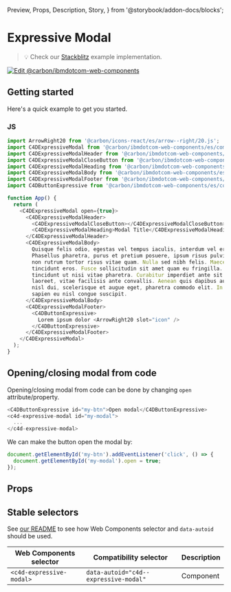   Preview,
  Props,
  Description,
  Story,
} from '@storybook/addon-docs/blocks';

# Expressive Modal

> 💡 Check our
> [Stackblitz](https://stackblitz.com/github/carbon-design-system/carbon-for-ibm-dotcom/tree/main/packages/web-components/examples/stackblitz/components-react/expressive-modal)
> example implementation.

[![Edit @carbon/ibmdotcom-web-components](https://developer.stackblitz.com/img/open_in_stackblitz.svg)](https://stackblitz.com/github/carbon-design-system/carbon-for-ibm-dotcom/tree/main/packages/web-components/examples/codesandbox/components-react/expressive-modal)

## Getting started

Here's a quick example to get you started.

### JS

```javascript
import ArrowRight20 from '@carbon/icons-react/es/arrow--right/20.js';
import C4DExpressiveModal from '@carbon/ibmdotcom-web-components/es/components-react/expressive-modal/expressive-modal';
import C4DExpressiveModalHeader from '@carbon/ibmdotcom-web-components/es/components-react/expressive-modal/expressive-modal-header';
import C4DExpressiveModalCloseButton from '@carbon/ibmdotcom-web-components/es/components-react/expressive-modal/expressive-modal-close-button';
import C4DExpressiveModalHeading from '@carbon/ibmdotcom-web-components/es/components-react/expressive-modal/expressive-modal-heading';
import C4DExpressiveModalBody from '@carbon/ibmdotcom-web-components/es/components-react/expressive-modal/expressive-modal-body';
import C4DExpressiveModalFooter from '@carbon/ibmdotcom-web-components/es/components-react/expressive-modal/expressive-modal-footer';
import C4DButtonExpressive from '@carbon/ibmdotcom-web-components/es/components-react/button/button';

function App() {
  return (
    <C4DExpressiveModal open={true}>
      <C4DExpressiveModalHeader>
        <C4DExpressiveModalCloseButton></C4DExpressiveModalCloseButton>
        <C4DExpressiveModalHeading>Modal Title</C4DExpressiveModalHeading>
      </C4DExpressiveModalHeader>
      <C4DExpressiveModalBody>
        Quisque felis odio, egestas vel tempus iaculis, interdum vel eros.
        Phasellus pharetra, purus et pretium posuere, ipsum risus pulvinar leo,
        non rutrum tortor risus vitae quam. Nulla sed nibh felis. Maecenas nec
        tincidunt eros. Fusce sollicitudin sit amet quam eu fringilla. Donec
        tincidunt ut nisi vitae pharetra. Curabitur imperdiet ante sit amet mi
        laoreet, vitae facilisis ante convallis. Aenean quis dapibus augue. Sed
        nisl dui, scelerisque et augue eget, pharetra commodo elit. In venenatis
        sapien eu nisl congue suscipit.
      </C4DExpressiveModalBody>
      <C4DExpressiveModalFooter>
        <C4DButtonExpressive>
          Lorem ipsum dolor <ArrowRight20 slot="icon" />
        </C4DButtonExpressive>
      </C4DExpressiveModalFooter>
    </C4DExpressiveModal>
  );
}
```

## Opening/closing modal from code

Opening/closing modal from code can be done by changing `open`
attribute/property.

```javascript
<C4DButtonExpressive id="my-btn">Open modal</C4DButtonExpressive>
<c4d-expressive-modal id="my-modal">
  ...
</c4d-expressive-modal>
```

We can make the button open the modal by:

```javascript
document.getElementById('my-btn').addEventListener('click', () => {
  document.getElementById('my-modal').open = true;
});
```

## Props

<Props of={PropTypesRef} />

## Stable selectors

See
[our README](https://github.com/carbon-design-system/carbon-for-ibm-dotcom/tree/main/packages/web-components#stable-selectors-for-analytics-and-integratione2e-testing-in-web-components)
to see how Web Components selector and `data-autoid` should be used.

| Web Components selector  | Compatibility selector                | Description |
| ------------------------ | ------------------------------------- | ----------- |
| `<c4d-expressive-modal>` | `data-autoid="c4d--expressive-modal"` | Component   |

<Description markdown={contributing} />
